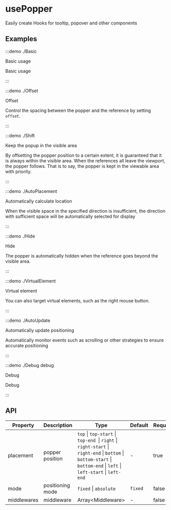 # usePopper

Easily create Hooks for tooltip, popover and other components

## Examples

:::demo ./Basic

Basic usage

Basic usage

:::

:::demo ./Offset

Offset

Control the spacing between the popper and the reference by setting `offset`.

:::

:::demo ./Shift

Keep the popup in the visible area

By offsetting the popper position to a certain extent, it is guaranteed that it is always within the visible area. When the references all leave the viewport, the popper follows. That is to say, the popper is kept in the viewable area with priority.

:::

:::demo ./AutoPlacement

Automatically calculate location

When the visible space in the specified direction is insufficient, the direction with sufficient space will be automatically selected for display

:::

:::demo ./Hide

Hide

The popper is automatically hidden when the reference goes beyond the visible area.

:::

:::demo ./VirtualElement

Virtual element

You can also target virtual elements, such as the right mouse button.

:::

:::demo ./AutoUpdate

Automatically update positioning

Automatically monitor events such as scrolling or other strategies to ensure accurate positioning

:::

:::demo ./Debug debug

Debug

Debug

:::

## API

| Property | Description | Type | Default | Require |
| --- | --- | --- | --- | --- |
| placement | popper position | `top` \| `top-start` \| `top-end `\| `right` \| `right-start` \| `right-end` \| `bottom` \| `bottom-start` \| `bottom-end` \| `left` \| `left-start` \| `left-end` | - | true |
| mode | positioning mode | `fixed` \| `absolute` | `fixed` | false |
| middlewares | middleware | Array\<Middleware\> | - | false |
